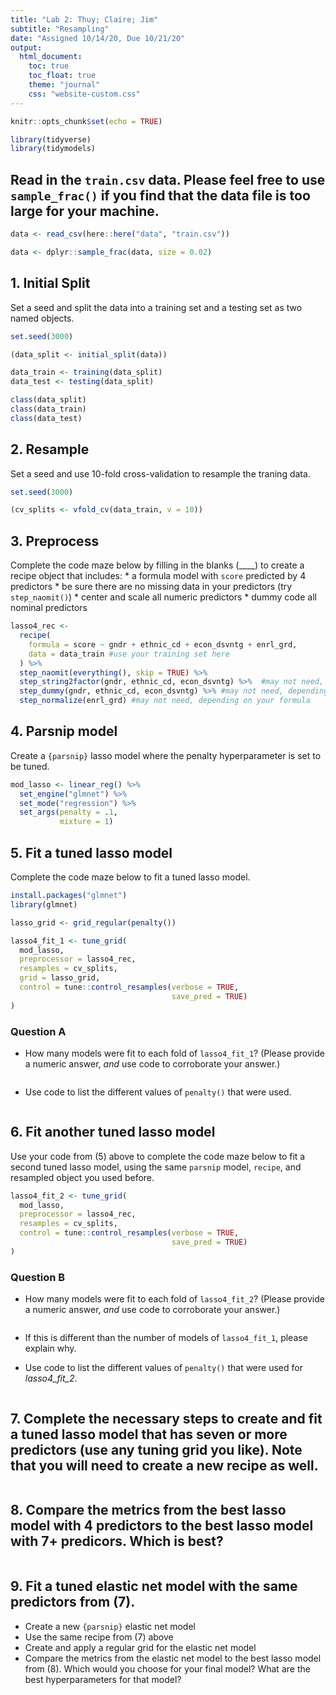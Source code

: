 ```yaml
---
title: "Lab 2: Thuy; Claire; Jim"
subtitle: "Resampling"
date: "Assigned 10/14/20, Due 10/21/20"
output:
  html_document: 
    toc: true
    toc_float: true
    theme: "journal"
    css: "website-custom.css"
---
```




```r
knitr::opts_chunk$set(echo = TRUE)

library(tidyverse)
library(tidymodels)
```

## Read in the `train.csv` data. Please feel free to use `sample_frac()` if you find that the data file is too large for your machine.

```r
data <- read_csv(here::here("data", "train.csv"))

data <- dplyr::sample_frac(data, size = 0.02)
```


## 1. Initial Split

Set a seed and split the data into a training set and a testing set as two named objects. 

```r
set.seed(3000)

(data_split <- initial_split(data))

data_train <- training(data_split)
data_test <- testing(data_split)

class(data_split)
class(data_train)
class(data_test)

```

## 2. Resample

Set a seed and use 10-fold cross-validation to resample the traning data.

```r
set.seed(3000)

(cv_splits <- vfold_cv(data_train, v = 10))

```

## 3. Preprocess

Complete the code maze below by filling in the blanks (____) to create a recipe object that includes:
* a formula model with `score` predicted by 4 predictors
* be sure there are no missing data in your predictors (try `step_naomit()`)
* center and scale all numeric predictors
* dummy code all nominal predictors

```r

lasso4_rec <- 
  recipe(
    formula = score ~ gndr + ethnic_cd + econ_dsvntg + enrl_grd, 
    data = data_train #use your training set here
  ) %>%
  step_naomit(everything(), skip = TRUE) %>% 
  step_string2factor(gndr, ethnic_cd, econ_dsvntg) %>%  #may not need, depending on your formula
  step_dummy(gndr, ethnic_cd, econ_dsvntg) %>% #may not need, depending on your formula
  step_normalize(enrl_grd) #may not need, depending on your formula

```

## 4. Parsnip model

Create a `{parsnip}` lasso model where the penalty hyperparameter is set to be tuned.

```r

mod_lasso <- linear_reg() %>% 
  set_engine("glmnet") %>% 
  set_mode("regression") %>% 
  set_args(penalty = .1,
           mixture = 1)

```

## 5. Fit a tuned lasso model

Complete the code maze below to fit a tuned lasso model.

```r

install.packages("glmnet")
library(glmnet)

lasso_grid <- grid_regular(penalty())

lasso4_fit_1 <- tune_grid(
  mod_lasso,
  preprocessor = lasso4_rec,
  resamples = cv_splits,
  grid = lasso_grid,
  control = tune::control_resamples(verbose = TRUE,
                                    save_pred = TRUE)
)

```

### Question A
  + How many models were fit to each fold of `lasso4_fit_1`? (Please provide a numeric answer, *and* use code to corroborate your answer.)
  
```r

```

  + Use code to list the different values of `penalty()` that were used.

```r


```

## 6. Fit another tuned lasso model

Use your code from (5) above to complete the code maze below to fit a second tuned lasso model, using the same `parsnip` model, `recipe`, and resampled object you used before.

```r

lasso4_fit_2 <- tune_grid(
  mod_lasso,
  preprocessor = lasso4_rec,
  resamples = cv_splits,
  control = tune::control_resamples(verbose = TRUE,
                                    save_pred = TRUE)
)

```

### Question B

  + How many models were fit to each fold of `lasso4_fit_2`? (Please provide a numeric answer, *and* use code to corroborate your answer.)

```r


```

  + If this is different than the number of models of `lasso4_fit_1`, please explain why.

  + Use code to list the different values of `penalty()` that were used for *lasso4_fit_2*.

```r


```

## 7. Complete the necessary steps to create and fit a tuned lasso model that has seven or more predictors (use any tuning grid you like). Note that you will need to create a new recipe as well.

```r




```

## 8. Compare the metrics from the best lasso model with 4 predictors to the best lasso model with 7+ predicors. Which is best?

```r

```

## 9. Fit a tuned elastic net model with the same predictors from (7). 
  + Create a new `{parsnip}` elastic net model
  + Use the same recipe from (7) above
  + Create and apply a regular grid for the elastic net model
  + Compare the metrics from the elastic net model to the best lasso model from (8). Which would you choose for your final model? What are the best hyperparameters for that model?

```r


```


